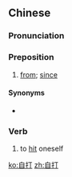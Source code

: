 ==Chinese==
{{zh-forms}}

===Pronunciation===
{{zh-pron
|m=zìdǎ
|c=zi6 daa2
|cat=prep,v
}}

===Preposition===
{{zh-prep}}

# {{lb|zh|colloquial}} [[from]]; [[since]]

====Synonyms====
* {{zh-l|自從}}

===Verb===
{{zh-verb}}

# to [[hit]] oneself

[[ko:自打]]
[[zh:自打]]